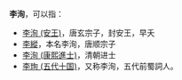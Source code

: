 '''李洵'''，可以指：
*[[李洵_(安王)|李洵 (安王)]]，唐玄宗子，封安王，早夭
*[[李纵_(唐朝皇子)|李縱]]，本名李洵，唐顺宗子
*[[李洵_(康熙進士)|李洵 (康熙進士)]]，清朝进士
*[[李珣_(五代十国)|李珣 (五代十国)]]，又称李洵，五代前蜀詞人。
{{Disambig|cat=二字李姓人名消歧义}}